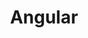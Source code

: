---
id: '1fc98397-f7fa-805c-b912-ef1e8ca40f40'
title: 'Angular'
reading_time: 30
words: 0

folder: 'Angular'
folder_color: 'red'
profesor(s): ''
tags:
  - Angular

banner: '/content/series/1fc98397-f7fa-805c-b912-ef1e8ca40f40/banner.webp'
banner_width: 1500
banner_height: 757
aspectRatio: 1.9801980198019802
image_hash: 'U47d%n00}[4T~V8_%#DiQ8-;GG%g9F-;D$%g'
image_blur: 'radial-gradient(at 0 0,#340c00,#00000000 50%),radial-gradient(at 33% 0,#452b1d,#00000000 50%),radial-gradient(at 67% 0,#3e0d00,#00000000 50%),radial-gradient(at 100% 0,#473227,#00000000 50%),radial-gradient(at 0 50%,#38190c,#00000000 50%),radial-gradient(at 33% 50%,#4f5753,#00000000 50%),radial-gradient(at 67% 50%,#334841,#00000000 50%),radial-gradient(at 100% 50%,#585955,#00000000 50%),radial-gradient(at 0 100%,#1e0000,#00000000 50%),radial-gradient(at 33% 100%,#273836,#00000000 50%),radial-gradient(at 67% 100%,#083f41,#00000000 50%),radial-gradient(at 100% 100%,#293532,#00000000 50%)'

thumb: '/content/series/1fc98397-f7fa-805c-b912-ef1e8ca40f40/thumb.webp'
thumb_width: 400
thumb_height: 202

created_time: '2025-05-23T18:46:00.000Z'
last_edited_time: '2025-05-23T21:47:00.000Z'
---